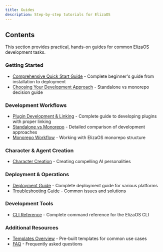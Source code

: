 ```yaml
---
title: Guides
description: Step-by-step tutorials for ElizaOS
---
```


## Contents

This section provides practical, hands-on guides for common ElizaOS development tasks.

### Getting Started

- [Comprehensive Quick Start Guide](./quickstart-comprehensive) - Complete beginner's guide from
  installation to deployment
- [Choosing Your Development Approach](./choosing-development-approach) - Standalone vs monorepo
  decision guide

### Development Workflows

- [Plugin Development & Linking](../../guides/plugin-development-linking) - Complete guide to
  developing plugins with proper linking
- [Standalone vs Monorepo](../../guides/standalone-vs-monorepo) - Detailed comparison of development
  approaches
- [Monorepo Workflow](../../guides/monorepo-workflow) - Working with ElizaOS monorepo structure

### Character & Agent Creation

- [Character Creation](./character-creation) - Creating compelling AI personalities

### Deployment & Operations

- [Deployment Guide](./deployment-guide) - Complete deployment guide for various platforms
- [Troubleshooting Guide](./troubleshooting-guide) - Common issues and solutions

### Development Tools

- [CLI Reference](./cli-reference) - Complete command reference for the ElizaOS CLI

### Additional Resources

- [Templates Overview](../templates/) - Pre-built templates for common use cases
- [FAQ](../faq) - Frequently asked questions
